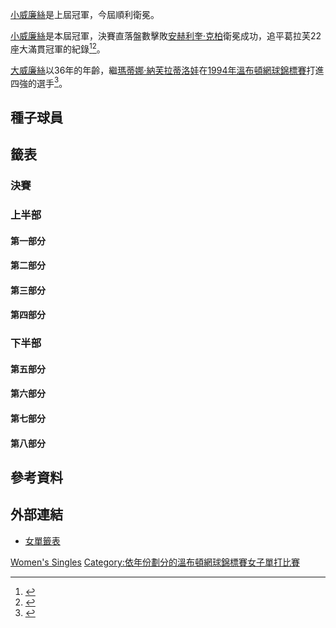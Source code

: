 {{Infobox Tennis Grand Slam events|2016|溫布頓網球錦標賽|
 |champ = {{flagicon|USA}} [[小威廉絲|小威廉絲]]
 |runner = {{flagicon|GER}} [[安赫利奎·克柏|安赫利奎·克柏]]
 |score = 7–5、6–3
|before_name = 溫布頓網球錦標賽女子單打比賽
|after_name = 溫布頓網球錦標賽女子單打比賽
}}

{{main article|2016年溫布頓網球錦標賽}}

[[小威廉絲|小威廉絲]]是上屆冠軍，今屆順利衛冕。

[[小威廉絲|小威廉絲]]是本屆冠軍，決賽直落盤數擊敗[[安赫利奎·克柏|安赫利奎·克柏]]衛冕成功，追平葛拉芙22座大滿貫冠軍的紀錄<ref>{{cite web|url=http://www.bbc.com/sport/tennis/36755299|title=Wimbledon 2016: Serena Williams beats Angelique Kerber to win 22nd Grand Slam|date=9 July 2016|work=BBC Sport|accessdate=11 July 2016|archive-date=2016-09-15|archive-url=https://web.archive.org/web/20160915033834/http://www.bbc.com/sport/tennis/36755299|dead-url=no}}</ref><ref>{{cite news|title=Wimbledon 2016: Serena Williams beats Kerber in final to equal Graf record|url=https://www.theguardian.com/sport/2016/jul/09/serena-williams-angelique-kerber-wimbledon-womens-final-report|date=9 July 2016|accessdate=9 July 2016|first=Simon|last=Cambers|work=[[The_Observer|The Observer]]|publisher=The Guardian|archive-date=2016-09-08|archive-url=https://web.archive.org/web/20160908134816/https://www.theguardian.com/sport/2016/jul/09/serena-williams-angelique-kerber-wimbledon-womens-final-report|dead-url=no}}</ref>。

[[大威廉絲|大威廉絲]]以36年的年齡，繼[[瑪蒂娜·納芙拉蒂洛娃|瑪蒂娜·納芙拉蒂洛娃]]在[[1994年溫布頓網球錦標賽女子單打比賽|1994年溫布頓網球錦標賽]]打進四強的選手<ref>{{cite news|title=Wimbledon 2016: Venus & Serena Williams through to semi-finals|url=http://www.bbc.co.uk/sport/tennis/36716595|date=5 July 2016|accessdate=5 July 2016|first=Piers|last=Newbery|work=BBC Sport|publisher=BBC|archive-date=2016-08-03|archive-url=https://web.archive.org/web/20160803113816/http://www.bbc.co.uk/sport/tennis/36716595|dead-url=no}}</ref>。

== 種子球員 == 
{{columns-list|2|
{{seeds|1|1}} {{flagicon|USA}} '''[[小威廉絲|小威廉絲]]（冠軍）'''
{{seeds|2|8}} {{flagicon|ESP}} [[加碧妮·穆古魯扎|加碧妮·穆古魯扎]]（第二輪）
{{seeds|3|3}} {{flagicon|POL}} [[阿格涅什卡·拉德萬斯卡|阿格涅什卡·拉德萬斯卡]]（第四輪）
{{seeds|4|6}} {{flagicon|GER}} [[安赫利奎·克柏|安赫利奎·克柏]]（亞軍）
{{seeds|5|5}} {{flagicon|ROU}} [[西莫娜·哈勒普|西莫娜·哈勒普]]（八強）
{{seeds|6|2}} {{flagicon|ITA}} [[羅貝塔·文西|羅貝塔·文西]]（第三輪）
{{seeds|7|4}} {{flagicon|SUI}} [[貝琳達·本西奇|貝琳達·本西奇]]（第二輪，腕傷退賽）
{{seeds|8|7}} {{flagicon|USA}} [[大威廉絲|大威廉絲]]（四強）
{{seeds|9|5}} {{flagicon|USA}} [[麥迪遜·基絲|麥迪遜·基絲]]（第四輪）
{{seeds|10|4}} {{flagicon|CZE}} [[佩特拉·克維托娃|佩特拉·克維托娃]]（第二輪）
{{seeds|11|2}} {{flagicon|SUI}} [[迪美雅·芭辛絲姬|迪美雅·芭辛絲姬]]（第三輪）
{{seeds|12|7}} {{flagicon|ESP}} [[卡拉·蘇亞雷斯·納瓦羅|卡拉·蘇亞雷斯·納瓦羅]]（第四輪）
{{seeds|13|1}} {{flagicon|RUS}} [[斯維特拉娜·庫茲涅佐娃|斯維特拉娜·庫茲涅佐娃]]（第四輪）
{{seeds|14|8}} {{flagicon|AUS}} [[薩曼莎·斯托瑟|薩曼莎·斯托瑟]]（第二輪）
{{seeds|15|6}} {{flagicon|CZE}} [[卡羅萊娜·普利斯科娃|卡羅萊娜·普利斯科娃]]（第二輪）
{{seeds|16|3}} {{flagicon|GBR}} [[約翰娜·康塔|約翰娜·康塔]]（第二輪）

{{seeds|17|8}} {{flagicon|UKR}} [[伊莉娜·斯維托莉娜|伊莉娜·斯維托莉娜]]（第二輪）
{{seeds|18|1}} {{flagicon|USA}} [[斯洛恩·史蒂芬斯|斯洛恩·史蒂芬斯]]（第三輪）
{{seeds|19|3}} {{flagicon|SVK}} [[多米尼卡·齊布爾科娃|多米尼卡·齊布爾科娃]]（八強）
{{seeds|20|5}} {{flagicon|ITA}} [[薩拉·埃拉尼|薩拉·埃拉尼]]（第二輪）
{{seeds|21|2}} {{flagicon|RUS}} [[安娜斯塔西亞·帕夫柳琴科娃|安娜斯塔西亞·帕夫柳琴科娃]]（八強）
{{seeds|22|7}} {{flagicon|SRB}} [[耶萊娜·揚科維奇|耶萊娜·揚科維奇]]（第二輪）
{{seeds|23|6}} {{flagicon|SRB}} [[安娜·伊萬諾維奇|安娜·伊萬諾維奇]]（第一輪）
{{seeds|24|4}} {{flagicon|CZE}} [[巴博拉·扎赫拉沃娃-斯特里科娃|巴博拉·斯特里科娃]]（第三輪）
{{seeds|25|6}} {{flagicon|ROU}} [[伊琳娜-卡梅利亞·貝古|伊琳娜-卡梅利亞·貝古]]（第一輪）
{{seeds|26|5}} {{flagicon|NED}} [[基基·貝爾騰斯|基基·貝爾騰斯]]（第三輪）
{{seeds|27|2}} {{flagicon|USA}} [[可可·范德維奇|可可·范德維奇]]（第四輪）
{{seeds|28|8}} {{flagicon|CZE}} [[露絲·莎法洛法|露絲·莎法洛法]]（第四輪）
{{seeds|29|7}} {{flagicon|RUS}} [[黛莉亞·卡薩特金娜|黛莉亞·卡薩特金娜]]（第三輪）
{{seeds|30|3}} {{flagicon|FRA}} [[卡羅琳·加西婭|卡羅琳·加西婭]]（第二輪）
{{seeds|31|1}} {{flagicon|FRA}} [[克里斯蒂娜·美拉德諾維奇|克里斯蒂娜·美拉德諾維奇]]（第一輪）
{{seeds|32|4}} {{flagicon|GER}} [[安德烈婭·佩特科維奇|安德烈婭·佩特科維奇]]（第二輪）
}}

{{種子說明}}

== 籤表 ==
{{Draw key}}

=== 決賽 ===
{{8TeamBracket-Tennis3-v2
|RD1=八強
|RD2=四強
|RD3=決賽

|team-width=175

|RD1-seed1=1
|RD1-team1={{flagicon|USA}} '''[[小威廉絲|小威廉絲]]'''
|RD1-score1-1='''6'''
|RD1-score1-2='''6'''
|RD1-score1-3=
|RD1-seed2=21
|RD1-team2={{nowrap|{{flagicon|RUS}} [[安娜斯塔西亞·帕夫柳琴科娃|安娜斯塔西亞·帕夫柳琴科娃]]}}
|RD1-score2-1=4
|RD1-score2-2=4
|RD1-score2-3=

|RD1-seed3=19
|RD1-team3={{flagicon|SVK}} [[多米尼卡·齊布爾科娃|多米尼卡·齊布爾科娃]]
|RD1-score3-1=2
|RD1-score3-2=2
|RD1-score3-3=
|RD1-seed4=
|RD1-team4={{flagicon|RUS}} '''[[艾蓮娜·費絲蓮娜|艾蓮娜·費絲蓮娜]]'''
|RD1-score4-1='''6'''
|RD1-score4-2='''6'''
|RD1-score4-3=

|RD1-seed5=5
|RD1-team5={{flagicon|ROU}} [[西莫娜·哈勒普|西莫娜·哈勒普]]
|RD1-score5-1=5
|RD1-score5-2=6<sup>2</sup>
|RD1-score5-3=
|RD1-seed6=4
|RD1-team6={{flagicon|GER}} '''[[安赫利奎·克柏|安赫利奎·克柏]]'''
|RD1-score6-1='''7'''
|RD1-score6-2='''7<sup>7</sup>'''
|RD1-score6-3=

|RD1-seed7=8
|RD1-team7={{flagicon|USA}} '''[[大威廉絲|大威廉絲]]'''
|RD1-score7-1='''7<sup>7</sup>'''
|RD1-score7-2='''6'''
|RD1-score7-3=
|RD1-seed8=
|RD1-team8={{flagicon|KAZ}} [[雅羅斯拉娃·施韋多娃|雅羅斯拉娃·施韋多娃]]
|RD1-score8-1=6<sup>5</sup>
|RD1-score8-2=2
|RD1-score8-3=

|RD2-seed1=1
|RD2-team1={{flagicon|USA}} '''[[小威廉絲|小威廉絲]]'''
|RD2-score1-1='''6'''
|RD2-score1-2='''6'''
|RD2-score1-3=
|RD2-seed2=
|RD2-team2={{flagicon|RUS}} [[艾蓮娜·費絲蓮娜|艾蓮娜·費絲蓮娜]]
|RD2-score2-1=2
|RD2-score2-2=0
|RD2-score2-3=

|RD2-seed3=4
|RD2-team3={{nowrap|{{flagicon|GER}} '''[[安赫利奎·克柏|安赫利奎·克柏]]'''}}
|RD2-score3-1='''6'''
|RD2-score3-2='''6'''
|RD2-score3-3=
|RD2-seed4=8
|RD2-team4={{flagicon|USA}} [[大威廉絲|大威廉絲]]
|RD2-score4-1=4
|RD2-score4-2=4
|RD2-score4-3=

|RD3-seed1=1
|RD3-team1={{nowrap|{{flagicon|USA}} '''[[小威廉絲|小威廉絲]]'''}}
|RD3-score1-1='''7'''
|RD3-score1-2='''6'''
|RD3-score1-3=
|RD3-seed2=4
|RD3-team2={{flagicon|GER}} [[安赫利奎·克柏|安赫利奎·克柏]]
|RD3-score2-1=5
|RD3-score2-2=3
|RD3-score2-3=
}}

===上半部===
====第一部分====
{{16TeamBracket-Compact-Tennis3
| RD1=第一輪
| RD2=第二輪
| RD3=第三輪
| RD4=第四輪

|RD1-seed01= 1
|RD1-team01={{flagicon|USA}} '''[[小威廉絲|S 威廉絲]]'''
|RD1-score01-1='''6'''
|RD1-score01-2='''6'''
|RD1-score01-3=
|RD1-seed02=Q
|RD1-team02={{flagicon|SUI}} [[阿姆拉·莎狄科維奇|莎狄科維奇]]
|RD1-score02-1=2
|RD1-score02-2=4
|RD1-score02-3=

|RD1-seed03=
|RD1-team03={{flagicon|USA}} '''[[克里斯提娜·麥海爾|麥海爾]]'''
|RD1-score03-1='''7'''
|RD1-score03-2='''6'''
|RD1-score03-3=
|RD1-seed04=WC
|RD1-team04={{flagicon|SVK}} [[達妮埃拉·漢圖楚娃|漢圖楚娃]]
|RD1-score04-1=5
|RD1-score04-2=2
|RD1-score04-3=

|RD1-seed05=
|RD1-team05={{flagicon|GBR}} [[希瑟·沃特森|沃特森]]
|RD1-score05-1='''6'''
|RD1-score05-2=0
|RD1-score05-3=10
|RD1-seed06=
|RD1-team06={{flagicon|GER}} '''[[安妮卡·貝克|貝克]]'''
|RD1-score06-1=3
|RD1-score06-2='''6'''
|RD1-score06-3='''12'''

|RD1-seed07=
|RD1-team07={{flagicon|BLR}} '''[[艾莉克珊德拉·薩諾維琪|薩諾維琪]]'''
|RD1-score07-1='''6'''
|RD1-score07-2='''6'''
|RD1-score07-3=
|RD1-seed08=31
|RD1-team08={{flagicon|FRA}} [[克里斯蒂娜·美拉德諾維奇|美拉德諾維奇]]
|RD1-score08-1=3
|RD1-score08-2=3
|RD1-score08-3=

|RD1-seed09=18
|RD1-team09={{flagicon|USA}} '''[[斯洛恩·史蒂芬斯|史蒂芬斯]]'''
|RD1-score09-1='''7<sup>7</sup>'''
|RD1-score09-2='''6'''
|RD1-score09-3=
|RD1-seed10=PR
|RD1-team10={{flagicon|CHN}} [[彭帅|彭]]
|RD1-score10-1=6<sup>5</sup>
|RD1-score10-2=2
|RD1-score10-3=

|RD1-seed11=Q
|RD1-team11={{flagicon|LUX}} '''[[曼迪·米內娜|米內娜]]'''
|RD1-score11-1='''7'''
|RD1-score11-2=3
|RD1-score11-3=
|RD1-seed12=
|RD1-team12={{flagicon|USA}} [[安娜·塔提什維利|塔提什維利]]
|RD1-score12-1=5
|RD1-score12-2=0<sup>r</sup>
|RD1-score12-3=

|RD1-seed13=WC
|RD1-team13={{flagicon|GBR}} '''[[塔拉·摩爾|摩爾]]'''
|RD1-score13-1='''6'''
|RD1-score13-2='''6'''
|RD1-score13-3=
|RD1-seed14=
|RD1-team14={{nowrap|{{flagicon|BEL}} [[艾莉森·范·愛特凡珂|愛特凡珂]]}}
|RD1-score14-1=3
|RD1-score14-2=2
|RD1-score14-3=

|RD1-seed15=
|RD1-team15={{flagicon|DEN}} [[卡露蓮·禾絲妮雅琪|禾絲妮雅琪]]
|RD1-score15-1=5
|RD1-score15-2=4
|RD1-score15-3=
|RD1-seed16=13
|RD1-team16={{flagicon|RUS}} '''[[斯維特拉娜·庫茲涅佐娃|庫茲涅佐娃]]'''
|RD1-score16-1='''7'''
|RD1-score16-2='''6'''
|RD1-score16-3=

|RD2-seed01=1
|RD2-team01={{flagicon|USA}} '''[[小威廉絲|S 威廉絲]]'''
|RD2-score01-1=6<sup>7</sup>
|RD2-score01-2='''6'''
|RD2-score01-3='''6'''
|RD2-seed02=
|RD2-team02={{flagicon|USA}} [[克里斯提娜·麥海爾|麥海爾]]
|RD2-score02-1='''7<sup>9</sup>'''
|RD2-score02-2=2
|RD2-score02-3=4

|RD2-seed03=
|RD2-team03={{flagicon|GER}} '''[[安妮卡·貝克|貝克]]'''
|RD2-score03-1='''6'''
|RD2-score03-2='''6'''
|RD2-score03-3=
|RD2-seed04=
|RD2-team04={{flagicon|BLR}} [[艾莉克珊德拉·薩諾維琪|薩諾維琪]]
|RD2-score04-1=2
|RD2-score04-2=1
|RD2-score04-3=

|RD2-seed05=18
|RD2-team05={{flagicon|USA}} '''[[斯洛恩·史蒂芬斯|史蒂芬斯]]'''
|RD2-score05-1=3
|RD2-score05-2='''7<sup>8</sup>'''
|RD2-score05-3='''8'''
|RD2-seed06=Q
|RD2-team06={{flagicon|LUX}} [[曼迪·米內娜|米內娜]]
|RD2-score06-1='''6'''
|RD2-score06-2=6<sup>6</sup>
|RD2-score06-3=6

|RD2-seed07=WC
|RD2-team07={{flagicon|GBR}} [[塔拉·摩爾|摩爾]]
|RD2-score07-1=1
|RD2-score07-2='''6'''
|RD2-score07-3=3
|RD2-seed08=13
|RD2-team08={{nowrap|{{flagicon|RUS}} '''[[斯維特拉娜·庫茲涅佐娃|庫茲涅佐娃]]'''}}
|RD2-score08-1='''6'''
|RD2-score08-2=2
|RD2-score08-3='''6'''

|RD3-seed01=1
|RD3-team01={{flagicon|USA}} '''[[小威廉絲|S 威廉絲]]'''
|RD3-score01-1='''6'''
|RD3-score01-2='''6'''
|RD3-score01-3=
|RD3-seed02=
|RD3-team02={{flagicon|GER}} [[安妮卡·貝克|貝克]]
|RD3-score02-1=3
|RD3-score02-2=0
|RD3-score02-3=

|RD3-seed03=18
|RD3-team03={{flagicon|USA}} [[斯洛恩·史蒂芬斯|史蒂芬斯]]
|RD3-score03-1='''7<sup>7</sup>'''
|RD3-score03-2=2
|RD3-score03-3=6
|RD3-seed04=13
|RD3-team04={{nowrap|{{flagicon|RUS}} '''[[斯維特拉娜·庫茲涅佐娃|庫茲涅佐娃]]'''}}
|RD3-score04-1=6<sup>1</sup>
|RD3-score04-2='''6'''
|RD3-score04-3='''8'''

|RD4-seed01=1
|RD4-team01={{flagicon|USA}} '''[[小威廉絲|S 威廉絲]]'''
|RD4-score01-1='''7'''
|RD4-score01-2='''6'''
|RD4-score01-3=
|RD4-seed02=13
|RD4-team02={{nowrap|{{flagicon|RUS}} [[斯維特拉娜·庫茲涅佐娃|庫茲涅佐娃]]}}
|RD4-score02-1=5
|RD4-score02-2=0
|RD4-score02-3=
}}

====第二部分====
{{16TeamBracket-Compact-Tennis3
| RD1=第一輪
| RD2=第二輪
| RD3=第三輪
| RD4=第四輪

|RD1-seed01=11
|RD1-team01={{flagicon|SUI}} '''[[迪美雅·芭辛絲姬|芭辛絲姬]]'''
|RD1-score01-1='''6'''
|RD1-score01-2='''6'''
|RD1-score01-3=
|RD1-seed02=Q
|RD1-team02={{flagicon|THA}} [[盧克西卡·康坎|康坎]]
|RD1-score02-1=4
|RD1-score02-2=2
|RD1-score02-3=

|RD1-seed03=
|RD1-team03={{flagicon|ROU}} '''[[莫妮卡·尼古列斯庫|尼古列斯庫]]'''
|RD1-score03-1='''6'''
|RD1-score03-2='''6'''
|RD1-score03-3=
|RD1-seed04=Q
|RD1-team04={{flagicon|SRB}} [[亞歷山德拉·克魯尼奇|克魯尼奇]]
|RD1-score04-1=1
|RD1-score04-2=4
|RD1-score04-3=

|RD1-seed05=
|RD1-team05={{flagicon|KAZ}} '''[[尤利婭·普丁塞瓦|普丁塞瓦]]'''
|RD1-score05-1='''7'''
|RD1-score05-2='''6'''
|RD1-score05-3=
|RD1-seed06=WC
|RD1-team06={{flagicon|RUS}} [[瑪琳娜·梅利妮科娃|梅利妮科娃]]
|RD1-score06-1=5
|RD1-score06-2=2
|RD1-score06-3=

|RD1-seed07=
|RD1-team07={{flagicon|TPE}} [[謝淑薇|謝]]
|RD1-score07-1=5
|RD1-score07-2='''6'''
|RD1-score07-3=1
|RD1-seed08=21
|RD1-team08={{nowrap|{{flagicon|RUS}} '''[[安娜斯塔西亞·帕夫柳琴科娃|帕夫柳琴科娃]]'''}}
|RD1-score08-1='''7'''
|RD1-score08-2=1
|RD1-score08-3='''6'''

|RD1-seed09=27
|RD1-team09={{flagicon|USA}} '''[[可可·范德維奇|范德維奇]]'''
|RD1-score09-1='''6'''
|RD1-score09-2='''7<sup>7</sup>'''
|RD1-score09-3=
|RD1-seed10
|RD1-team10={{flagicon|UKR}} [[卡捷琳娜·邦達連科|邦達連科]]
|RD1-score10-1=2
|RD1-score10-2=6<sup>3</sup>
|RD1-score10-3=

|RD1-seed11=WC
|RD1-team11={{flagicon|GBR}} [[凱蒂·斯萬|斯萬]]
|RD1-score11-1=2
|RD1-score11-2=3
|RD1-score11-3=
|RD1-seed12=
|RD1-team12={{flagicon|HUN}} '''[[蒂美阿·巴包斯|巴包斯]]'''
|RD1-score12-1='''6'''
|RD1-score12-2='''6'''
|RD1-score12-3=

|RD1-seed13=
|RD1-team13={{flagicon|CZE}} [[卡羅萊娜·普利斯科娃|普利斯科娃]]
|RD1-score13-1=3
|RD1-score13-2='''6'''
|RD1-score13-3=5
|RD1-seed14=LL
|RD1-team14={{flagicon|CHN}} '''[[段瑩瑩|段]]'''
|RD1-score14-1='''6'''
|RD1-score14-2=3
|RD1-score14-3='''7'''

|RD1-seed15=
|RD1-team15={{flagicon|USA}} [[艾莉森·芮絲克|芮絲克]]
|RD1-score15-1=2
|RD1-score15-2='''7'''
|RD1-score15-3=3
|RD1-seed16=6
|RD1-team16={{flagicon|ITA}} '''[[羅貝塔·文西|文西]]'''
|RD1-score16-1='''6'''
|RD1-score16-2=5
|RD1-score16-3='''6'''

|RD2-seed01=11
|RD2-team01={{flagicon|SUI}} '''[[迪美雅·芭辛絲姬|芭辛絲姬]]'''
|RD2-score01-1=4
|RD2-score01-2='''6'''
|RD2-score01-3='''6'''
|RD2-seed02=
|RD2-team02={{flagicon|ROU}} [[莫妮卡·尼古列斯庫|尼古列斯庫]]
|RD2-score02-1='''6'''
|RD2-score02-2=2
|RD2-score02-3=1

|RD2-seed03=
|RD2-team03={{flagicon|KAZ}} [[尤利婭·普丁塞瓦|普丁塞瓦]]
|RD2-score03-1=5
|RD2-score03-2=1
|RD2-score03-3=
|RD2-seed04=21
|RD2-team04={{nowrap|{{flagicon|RUS}} '''[[安娜斯塔西亞·帕夫柳琴科娃|帕夫柳琴科娃]]'''}}
|RD2-score04-1='''7'''
|RD2-score04-2='''6'''
|RD2-score04-3=

|RD2-seed05=27
|RD2-team05={{flagicon|USA}} '''[[可可·范德維奇|范德維奇]]'''
|RD2-score05-1='''6'''
|RD2-score05-2='''6'''
|RD2-score05-3=
|RD2-seed06=
|RD2-team06={{flagicon|HUN}} [[蒂美阿·巴包斯|巴包斯]]
|RD2-score06-1=2
|RD2-score06-2=3
|RD2-score06-3=

|RD2-seed07=LL
|RD2-team07={{flagicon|CHN}} [[段瑩瑩|段]]
|RD2-score07-1=3
|RD2-score07-2=5
|RD2-score07-3=
|RD2-seed08=6
|RD2-team08={{flagicon|ITA}} '''[[羅貝塔·文西|文西]]'''
|RD2-score08-1='''6'''
|RD2-score08-2='''7'''
|RD2-score08-3=

|RD3-seed01=11
|RD3-team01={{flagicon|SUI}} [[迪美雅·芭辛絲姬|芭辛絲姬]]
|RD3-score01-1=3
|RD3-score01-2=2
|RD3-score01-3=
|RD3-seed02=21
|RD3-team02={{nowrap|{{flagicon|RUS}} '''[[安娜斯塔西亞·帕夫柳琴科娃|帕夫柳琴科娃]]'''}}
|RD3-score02-1='''6'''
|RD3-score02-2='''6'''
|RD3-score02-3=

|RD3-seed03=27
|RD3-team03={{flagicon|USA}} '''[[可可·范德維奇|范德維奇]]'''
|RD3-score03-1='''6'''
|RD3-score03-2='''6'''
|RD3-score03-3=
|RD3-seed04=6
|RD3-team04={{flagicon|ITA}} [[羅貝塔·文西|文西]]
|RD3-score04-1=3
|RD3-score04-2=4
|RD3-score04-3=

|RD4-seed01=21
|RD4-team01={{nowrap|{{flagicon|RUS}} '''[[安娜斯塔西亞·帕夫柳琴科娃|帕夫柳琴科娃]]'''}}
|RD4-score01-1='''6'''
|RD4-score01-2='''6'''
|RD4-score01-3=
|RD4-seed02=27
|RD4-team02={{flagicon|USA}} [[可可·范德維奇|范德維奇]]
|RD4-score02-1=3
|RD4-score02-2=3
|RD4-score02-3=
}}

====第三部分====
{{16TeamBracket-Compact-Tennis3
| RD1=第一輪
| RD2=第二輪
| RD3=第三輪
| RD4=第四輪

|RD1-seed01=3
|RD1-team01={{flagicon|POL}} '''[[阿格涅什卡·拉德萬斯卡|拉德萬斯卡]]'''
|RD1-score01-1='''6'''
|RD1-score01-2='''6'''
|RD1-score01-3=
|RD1-seed02=
|RD1-team02={{flagicon|UKR}} [[卡捷琳娜·科斯洛娃|科斯洛娃]]
|RD1-score02-1=2
|RD1-score02-2=1
|RD1-score02-3=

|RD1-seed03=
|RD1-team03={{flagicon|ITA}} [[卡琳·克納普|克納普]]
|RD1-score03-1=3
|RD1-score03-2=3
|RD1-score03-3=
|RD1-seed04=
|RD1-team04={{flagicon|CRO}} '''[[安娜·科紐赫|科紐赫]]'''
|RD1-score04-1='''6'''
|RD1-score04-2='''6'''
|RD1-score04-3=

|RD1-seed05=
|RD1-team05={{flagicon|FRA}} [[保琳·巴曼迪耶|巴曼迪耶]]
|RD1-score05-1=3
|RD1-score05-2=5
|RD1-score05-3=
|RD1-seed06=
|RD1-team06={{flagicon|CZE}} '''[[凱特琳娜·絲妮柯娃|絲妮柯娃]]'''
|RD1-score06-1='''6'''
|RD1-score06-2='''7'''
|RD1-score06-3=

|RD1-seed07=
|RD1-team07={{flagicon|TUR}} [[帢拉·布尤卡柴|布尤卡柴]]
|RD1-score07-1=2
|RD1-score07-2=3
|RD1-score07-3=
|RD1-seed08=30
|RD1-team08={{flagicon|FRA}} '''[[卡羅琳·加西婭|加西婭]]'''
|RD1-score08-1='''6'''
|RD1-score08-2='''6'''
|RD1-score08-3=

|RD1-seed09=19
|RD1-team09={{flagicon|SVK}} '''[[多米尼卡·齊布爾科娃|齊布爾科娃]]'''
|RD1-score09-1='''7'''
|RD1-score09-2='''6'''
|RD1-score09-3=
|RD1-seed10
|RD1-team10={{nowrap|{{flagicon|CRO}} [[米里亞娜·魯西琪-巴羅尼|魯西琪-巴羅尼]]}}
|RD1-score10-1=5
|RD1-score10-2=3
|RD1-score10-3=

|RD1-seed11=
|RD1-team11={{flagicon|AUS}} '''[[達里婭·加夫里洛娃|加夫里洛娃]]'''
|RD1-score11-1=2
|RD1-score11-2='''6'''
|RD1-score11-3='''6'''
|RD1-seed12=
|RD1-team12={{flagicon|CHN}} [[王薔|王]]
|RD1-score12-1='''6'''
|RD1-score12-2=3
|RD1-score12-3=4

|RD1-seed13=
|RD1-team13={{flagicon|CAN}} '''[[尤金妮·布沙爾|布沙爾]]'''
|RD1-score13-1='''6'''
|RD1-score13-2='''6'''
|RD1-score13-3=
|RD1-seed14=
|RD1-team14={{flagicon|SVK}} [[瑪格達蓮娜·里巴里科娃|里巴里科娃]]
|RD1-score14-1=3
|RD1-score14-2=4
|RD1-score14-3=

|RD1-seed15=
|RD1-team15={{flagicon|PUR}} [[莫妮卡·普格|普格]]
|RD1-score15-1=1
|RD1-score15-2=5
|RD1-score15-3=
|RD1-seed16=16
|RD1-team16={{flagicon|GBR}} '''[[約翰娜·康塔|康塔]]'''
|RD1-score16-1='''6'''
|RD1-score16-2='''7'''
|RD1-score16-3=

|RD2-seed01=3
|RD2-team01={{nowrap|{{flagicon|POL}} '''[[阿格涅什卡·拉德萬斯卡|拉德萬斯卡]]'''}}
|RD2-score01-1='''6'''
|RD2-score01-2=4
|RD2-score01-3='''9'''
|RD2-seed02=
|RD2-team02={{flagicon|CRO}} [[安娜·科紐赫|科紐赫]]
|RD2-score02-1=2
|RD2-score02-2='''6'''
|RD2-score02-3=7

|RD2-seed03=
|RD2-team03={{flagicon|CZE}} '''[[凱特琳娜·絲妮柯娃|絲妮柯娃]]'''
|RD2-score03-1=4
|RD2-score03-2='''6'''
|RD2-score03-3='''6'''
|RD2-seed04=30
|RD2-team04={{flagicon|FRA}} [[卡羅琳·加西婭|加西婭]]
|RD2-score04-1='''6'''
|RD2-score04-2=4
|RD2-score04-3=1

|RD2-seed05=19
|RD2-team05={{flagicon|SVK}} '''[[多米尼卡·齊布爾科娃|齊布爾科娃]]'''
|RD2-score05-1='''6'''
|RD2-score05-2='''6'''
|RD2-score05-3=
|RD2-seed06=
|RD2-team06={{flagicon|AUS}} [[達里婭·加夫里洛娃|加夫里洛娃]]
|RD2-score06-1=3
|RD2-score06-2=2
|RD2-score06-3=

|RD2-seed07=
|RD2-team07={{flagicon|CAN}} '''[[尤金妮·布沙爾|布沙爾]]'''
|RD2-score07-1='''6'''
|RD2-score07-2=1
|RD2-score07-3='''6'''
|RD2-seed08=16
|RD2-team08={{flagicon|GBR}} [[約翰娜·康塔|康塔]]
|RD2-score08-1=3
|RD2-score08-2='''6'''
|RD2-score08-3=1

|RD3-seed01=3
|RD3-team01={{nowrap|{{flagicon|POL}} '''[[阿格涅什卡·拉德萬斯卡|拉德萬斯卡]]'''}}
|RD3-score01-1='''6'''
|RD3-score01-2='''6'''
|RD3-score01-3=
|RD3-seed02=
|RD3-team02={{flagicon|CZE}} [[凱特琳娜·絲妮柯娃|絲妮柯娃]]
|RD3-score02-1=3
|RD3-score02-2=1
|RD3-score02-3=

|RD3-seed03=19
|RD3-team03={{flagicon|SVK}} '''[[多米尼卡·齊布爾科娃|齊布爾科娃]]'''
|RD3-score03-1='''6'''
|RD3-score03-2='''6'''
|RD3-score03-3=
|RD3-seed04=
|RD3-team04={{flagicon|CAN}} [[尤金妮·布沙爾|布沙爾]]
|RD3-score04-1=4
|RD3-score04-2=3
|RD3-score04-3=

|RD4-seed01=3
|RD4-team01={{nowrap|{{flagicon|POL}} [[阿格涅什卡·拉德萬斯卡|拉德萬斯卡]]}}
|RD4-score01-1=3
|RD4-score01-2='''7'''
|RD4-score01-3=7
|RD4-seed02=19
|RD4-team02={{flagicon|SVK}} '''[[多米尼卡·齊布爾科娃|齊布爾科娃]]'''
|RD4-score02-1='''6'''
|RD4-score02-2=5
|RD4-score02-3='''9'''
}}

====第四部分====
{{16TeamBracket-Compact-Tennis3
| RD1=第一輪
| RD2=第二輪
| RD3=第三輪
| RD4=第四輪

|RD1-seed01=10
|RD1-team01={{flagicon|CZE}} '''[[佩特拉·克維托娃|克維托娃]]'''
|RD1-score01-1='''6'''
|RD1-score01-2='''6'''
|RD1-score01-3=
|RD1-seed02=
|RD1-team02={{flagicon|ROU}} [[索拉納·克斯蒂|克斯蒂]]
|RD1-score02-1=0
|RD1-score02-2=4
|RD1-score02-3=

|RD1-seed03=
|RD1-team03={{flagicon|RUS}} '''[[葉卡捷琳娜·馬卡洛娃|馬卡洛娃]]'''
|RD1-score03-1='''6'''
|RD1-score03-2=4
|RD1-score03-3='''6'''
|RD1-seed04=
|RD1-team04={{flagicon|SWE}} [[喬安娜·拉爾森|拉爾森]]
|RD1-score04-1=1
|RD1-score04-2='''6'''
|RD1-score04-3=1

|RD1-seed05=WC
|RD1-team05={{flagicon|RUS}} '''[[葉芙戈尼亞·羅迪娜|羅迪娜]]'''
|RD1-score05-1='''6'''
|RD1-score05-2='''7'''
|RD1-score05-3=
|RD1-seed06=
|RD1-team06={{flagicon|UKR}} [[莉希亞·朱蓮科|朱蓮科]]
|RD1-score06-1=3
|RD1-score06-2=5
|RD1-score06-3=

|RD1-seed07=
|RD1-team07={{flagicon|EST}} [[阿內特·康塔薇特|康塔薇特]]
|RD1-score07-1='''6'''
|RD1-score07-2=4
|RD1-score07-3=4
|RD1-seed08=24
|RD1-team08={{flagicon|CZE}} '''[[巴博拉·扎赫拉沃娃-斯特里科娃|斯特里科娃]]'''
|RD1-score08-1=4
|RD1-score08-2='''6'''
|RD1-score08-3='''6'''

|RD1-seed09=32
|RD1-team09={{flagicon|GER}} '''[[安德烈婭·佩特科維奇|佩特科維奇]]'''
|RD1-score09-1=3
|RD1-score09-2='''7'''
|RD1-score09-3='''6'''
|RD1-seed10=
|RD1-team10={{flagicon|JPN}} [[日比野菜緒|日比]]
|RD1-score10-1='''6'''
|RD1-score10-2=5
|RD1-score10-3=2

|RD1-seed11=
|RD1-team11={{flagicon|RUS}} '''[[艾蓮娜·費絲蓮娜|費絲蓮娜]]'''
|RD1-score11-1='''7'''
|RD1-score11-2='''6'''
|RD1-score11-3=
|RD1-seed12=Q
|RD1-team12={{flagicon|AUT}} [[達美拉·柏絲克|柏絲克]]
|RD1-score12-1=5
|RD1-score12-2=2
|RD1-score12-3=

|RD1-seed13=Q
|RD1-team13={{flagicon|USA}} '''[[茱莉亞·保莎娜|保莎娜]]'''
|RD1-score13-1='''6'''
|RD1-score13-2=0
|RD1-score13-3='''6'''
|RD1-seed14=Q
|RD1-team14={{flagicon|GER}} [[塔季揚娜·瑪麗亞|瑪麗亞]]
|RD1-score14-1=4
|RD1-score14-2='''6'''
|RD1-score14-3=2

|RD1-seed15=
|RD1-team15={{flagicon|BUL}} [[茨薇塔娜·皮隆科娃|皮隆科娃]]
|RD1-score15-1=2
|RD1-score15-2=3
|RD1-score15-3=
|RD1-seed16=7
|RD1-team16={{flagicon|SUI}} '''[[貝琳達·本西奇|本西奇]]'''
|RD1-score16-1='''6'''
|RD1-score16-2='''6'''
|RD1-score16-3=

|RD2-seed01=10
|RD2-team01={{flagicon|CZE}} [[佩特拉·克維托娃|克維托娃]]
|RD2-score01-1=5
|RD2-score01-2=6<sup>5</sup>
|RD2-score01-3=
|RD2-seed02=
|RD2-team02={{flagicon|RUS}} '''[[葉卡捷琳娜·馬卡洛娃|馬卡洛娃]]'''
|RD2-score02-1='''7'''
|RD2-score02-2='''7<sup>7</sup>'''
|RD2-score02-3=

|RD2-seed03=WC
|RD2-team03={{flagicon|RUS}} [[葉芙戈尼亞·羅迪娜|羅迪娜]]
|RD2-score03-1=4
|RD2-score03-2=0
|RD2-score03-3=
|RD2-seed04=24
|RD2-team04={{flagicon|CZE}} '''[[巴博拉·扎赫拉沃娃-斯特里科娃|斯特里科娃]]'''
|RD2-score04-1='''6'''
|RD2-score04-2='''6'''
|RD2-score04-3=

|RD2-seed05=32
|RD2-team05={{flagicon|GER}} [[安德烈婭·佩特科維奇|佩特科維奇]]
|RD2-score05-1=5
|RD2-score05-2=3
|RD2-score05-3=
|RD2-seed06=
|RD2-team06={{flagicon|RUS}} '''[[艾蓮娜·費絲蓮娜|費絲蓮娜]]'''
|RD2-score06-1='''7'''
|RD2-score06-2='''6'''
|RD2-score06-3=

|RD2-seed07=Q
|RD2-team07={{flagicon|USA}} '''[[茱莉亞·保莎娜|保莎娜]]'''
|RD2-score07-1='''6'''
|RD2-score07-2=1
|RD2-score07-3=
|RD2-seed08=7
|RD2-team08={{flagicon|SUI}} [[貝琳達·本西奇|本西奇]]
|RD2-score08-1=4
|RD2-score08-2=0<sup>r</sup>
|RD2-score08-3=

|RD3-seed01=
|RD3-team01={{flagicon|RUS}} '''[[葉卡捷琳娜·馬卡洛娃|馬卡洛娃]]'''
|RD3-score01-1='''6'''
|RD3-score01-2='''6'''
|RD3-score01-3=
|RD3-seed02=24
|RD3-team02={{flagicon|CZE}} [[巴博拉·扎赫拉沃娃-斯特里科娃|斯特里科娃]]
|RD3-score02-1=4
|RD3-score02-2=2
|RD3-score02-3=

|RD3-seed03=
|RD3-team03={{flagicon|RUS}} '''[[艾蓮娜·費絲蓮娜|費絲蓮娜]]'''
|RD3-score03-1='''7'''
|RD3-score03-2='''7'''
|RD3-score03-3=
|RD3-seed04=Q
|RD3-team04={{flagicon|USA}} [[茱莉亞·保莎娜|保莎娜]]
|RD3-score04-1=5
|RD3-score04-2=5
|RD3-score04-3=

|RD4-seed01=
|RD4-team01={{flagicon|RUS}} [[葉卡捷琳娜·馬卡洛娃|馬卡洛娃]]
|RD4-score01-1='''7'''
|RD4-score01-2=1
|RD4-score01-3=7
|RD4-seed02=
|RD4-team02={{flagicon|RUS}} '''[[艾蓮娜·費絲蓮娜|費絲蓮娜]]'''
|RD4-score02-1=5
|RD4-score02-2='''6'''
|RD4-score02-3='''9'''
}}

===下半部===
====第五部分====
{{16TeamBracket-Compact-Tennis3
| RD1=第一輪
| RD2=第二輪
| RD3=第三輪
| RD4=第四輪

|RD1-seed01=5
|RD1-team01={{flagicon|ROU}} '''[[西莫娜·哈勒普|哈勒普]]'''
|RD1-score01-1='''6'''
|RD1-score01-2='''6'''
|RD1-score01-3=
|RD1-seed02=
|RD1-team02={{nowrap|{{flagicon|SVK}} [[安娜·卡洛琳娜·史科米多娃|史科米多娃]]}}
|RD1-score02-1=4
|RD1-score02-2=1
|RD1-score02-3=

|RD1-seed03=
|RD1-team03={{flagicon|LAT}} [[安娜絲塔西卓·希瓦妥娃|希瓦妥娃]]
|RD1-score03-1=6<sup>7</sup>
|RD1-score03-2=4
|RD1-score03-3=
|RD1-seed04=
|RD1-team04={{flagicon|ITA}} '''[[弗蘭切斯卡·斯基亞沃內|斯基亞沃內]]'''
|RD1-score04-1='''7<sup>9</sup>'''
|RD1-score04-2='''6'''
|RD1-score04-3=

|RD1-seed05=
|RD1-team05={{flagicon|MNE}} [[丹卡·科維妮奇|科維妮奇]]
|RD1-score05-1=2
|RD1-score05-2=6<sup>3</sup>
|RD1-score05-3=
|RD1-seed06=
|RD1-team06={{flagicon|GER}} '''[[莫娜·巴特爾|巴特爾]]'''
|RD1-score06-1='''6'''
|RD1-score06-2='''7<sup>7</sup>'''
|RD1-score06-3=

|RD1-seed07=
|RD1-team07={{flagicon|LAT}} [[耶蓮娜·奧斯塔佩柯|奧斯塔佩柯]]
|RD1-score07-1=3
|RD1-score07-2=2
|RD1-score07-3=
|RD1-seed08=26
|RD1-team08={{flagicon|NED}} '''[[基基·貝爾騰斯|貝爾騰斯]]'''
|RD1-score08-1='''6'''
|RD1-score08-2='''6'''
|RD1-score08-3=

|RD1-seed09=20
|RD1-team09={{flagicon|ITA}} '''[[薩拉·埃拉尼|埃拉尼]]'''
|RD1-score09-1='''6'''
|RD1-score09-2='''6'''
|RD1-score09-3=
|RD1-seed10
|RD1-team10={{flagicon|ROU}} [[帕翠夏·瑪麗亞·蒂吉|蒂吉]]
|RD1-score10-1=4
|RD1-score10-2=4
|RD1-score10-3=

|RD1-seed11=
|RD1-team11={{flagicon|FRA}} '''[[阿麗澤·科奈|科奈]]'''
|RD1-score11-1='''6'''
|RD1-score11-2='''6'''
|RD1-score11-3=
|RD1-seed12=
|RD1-team12={{flagicon|SLO}} [[波洛娜·赫爾科格|赫爾科格]]
|RD1-score12-1=3
|RD1-score12-2=0
|RD1-score12-3=

|RD1-seed13=
|RD1-team13={{flagicon|USA}} [[妮可·吉貝絲|吉貝絲]]
|RD1-score13-1=3
|RD1-score13-2=1
|RD1-score13-3=
|RD1-seed14=
|RD1-team14={{flagicon|BEL}} '''[[克斯汀·弗利普肯斯|弗利普肯斯]]'''
|RD1-score14-1='''6'''
|RD1-score14-2='''6'''
|RD1-score14-3=

|RD1-seed15=
|RD1-team15={{flagicon|GER}} [[蘿拉·西格蒙德|西格蒙德]]
|RD1-score15-1=3
|RD1-score15-2=1
|RD1-score15-3=
|RD1-seed16=9
|RD1-team16={{flagicon|USA}} '''[[麥迪遜·基絲|基絲]]'''
|RD1-score16-1='''6'''
|RD1-score16-2='''6'''
|RD1-score16-3=

|RD2-seed01=5
|RD2-team01={{flagicon|ROU}} '''[[西莫娜·哈勒普|哈勒普]]'''
|RD2-score01-1='''6'''
|RD2-score01-2='''6'''
|RD2-score01-3=
|RD2-seed02=
|RD2-team02={{flagicon|ITA}} [[弗蘭切斯卡·斯基亞沃內|斯基亞沃內]]
|RD2-score02-1=1
|RD2-score02-2=1
|RD2-score02-3=

|RD2-seed03=
|RD2-team03={{flagicon|GER}} [[莫娜·巴特爾|巴特爾]]
|RD2-score03-1=4
|RD2-score03-2=4
|RD2-score03-3=
|RD2-seed04=26
|RD2-team04={{flagicon|NED}} '''[[基基·貝爾騰斯|貝爾騰斯]]'''
|RD2-score04-1='''6'''
|RD2-score04-2='''6'''
|RD2-score04-3=

|RD2-seed05=20
|RD2-team05={{flagicon|ITA}} [[薩拉·埃拉尼|埃拉尼]]
|RD2-score05-1=6<sup>4</sup>
|RD2-score05-2=5
|RD2-score05-3=
|RD2-seed06=
|RD2-team06={{flagicon|FRA}} '''[[阿麗澤·科奈|科奈]]'''
|RD2-score06-1='''7<sup>7</sup>'''
|RD2-score06-2='''7'''
|RD2-score06-3=

|RD2-seed07=
|RD2-team07={{flagicon|BEL}} [[克斯汀·弗利普肯斯|弗利普肯斯]]
|RD2-score07-1=4
|RD2-score07-2='''6'''
|RD2-score07-3=3
|RD2-seed08=9
|RD2-team08={{flagicon|USA}} '''[[麥迪遜·基絲|基絲]]'''
|RD2-score08-1='''6'''
|RD2-score08-2=4
|RD2-score08-3='''6'''

|RD3-seed01=5
|RD3-team01={{flagicon|ROU}} '''[[西莫娜·哈勒普|哈勒普]]'''
|RD3-score01-1='''6'''
|RD3-score01-2='''6'''
|RD3-score01-3=
|RD3-seed02=26
|RD3-team02={{flagicon|NED}} [[基基·貝爾騰斯|貝爾騰斯]]
|RD3-score02-1=4
|RD3-score02-2=3
|RD3-score02-3=

|RD3-seed03=
|RD3-team03={{flagicon|FRA}} [[阿麗澤·科奈|科奈]]
|RD3-score03-1=4
|RD3-score03-2='''7'''
|RD3-score03-3=2
|RD3-seed04=9
|RD3-team04={{flagicon|USA}} '''[[麥迪遜·基絲|基絲]]'''
|RD3-score04-1='''6'''
|RD3-score04-2=5
|RD3-score04-3='''6'''

|RD4-seed01=5
|RD4-team01={{flagicon|ROU}} '''[[西莫娜·哈勒普|哈勒普]]'''
|RD4-score01-1=6<sup>5</sup>
|RD4-score01-2='''6'''
|RD4-score01-3='''6'''
|RD4-seed02=9
|RD4-team02={{flagicon|USA}} [[麥迪遜·基絲|基絲]]
|RD4-score02-1='''7<sup>7</sup>'''
|RD4-score02-2=4
|RD4-score02-3=3
}}

====第六部分====
{{16TeamBracket-Compact-Tennis3
| RD1=第一輪
| RD2=第二輪
| RD3=第三輪
| RD4=第四輪

|RD1-seed01=15
|RD1-team01={{flagicon|CZE}} '''[[卡羅萊娜·普利斯科娃|普利斯科娃]]'''
|RD1-score01-1='''6'''
|RD1-score01-2=0
|RD1-score01-3='''8'''
|RD1-seed02=
|RD1-team02={{flagicon|BEL}} [[雅尼婭·維克梅耶爾|維克梅耶爾]]
|RD1-score02-1=2
|RD1-score02-2='''6'''
|RD1-score02-3=6

|RD1-seed03=
|RD1-team03={{flagicon|JPN}} '''[[土居美咲|土居]]'''
|RD1-score03-1='''6'''
|RD1-score03-2='''6'''
|RD1-score03-3=
|RD1-seed04=
|RD1-team04={{flagicon|USA}} [[露意莎·基里科|基里科]]
|RD1-score04-1=1
|RD1-score04-2=2
|RD1-score04-3=

|RD1-seed05=
|RD1-team05={{flagicon|KAZ}} [[扎里娜·迪雅絲|迪雅絲]]
|RD1-score05-1=4
|RD1-score05-2=0
|RD1-score05-3=
|RD1-seed06=
|RD1-team06={{flagicon|GER}} '''[[安娜-萊娜·弗里達薩姆|弗里達薩姆]]'''
|RD1-score06-1='''6'''
|RD1-score06-2='''6'''
|RD1-score06-3=

|RD1-seed07=Q
|RD1-team07={{nowrap|{{flagicon|RUS}} '''[[葉卡捷琳娜·亞歷山德拉|亞歷山德拉]]'''}}
|RD1-score07-1='''6'''
|RD1-score07-2='''7'''
|RD1-score07-3=
|RD1-seed08=23
|RD1-team08={{flagicon|SRB}} [[安娜·伊萬諾維奇|伊萬諾維奇]]
|RD1-score08-1=2
|RD1-score08-2=5
|RD1-score08-3=

|RD1-seed09=25
|RD1-team09={{flagicon|ROU}} [[伊琳娜-卡梅利亞·貝古|貝古]]
|RD1-score09-1=1
|RD1-score09-2=4
|RD1-score09-3=
|RD1-seed10=
|RD1-team10={{flagicon|GER}} '''[[卡琳娜·維特霍夫特|維特霍夫特]]'''
|RD1-score10-1='''6'''
|RD1-score10-2='''6'''
|RD1-score10-3=

|RD1-seed11=
|RD1-team11={{flagicon|JPN}} '''[[奈良久留美|奈良]]'''
|RD1-score11-1='''6'''
|RD1-score11-2=6<sup>5</sup>
|RD1-score11-3='''6'''
|RD1-seed12=
|RD1-team12={{flagicon|USA}} [[麥迪遜·布倫格爾|布倫格爾]]
|RD1-score12-1=2
|RD1-score12-2='''7<sup>7</sup>'''
|RD1-score12-3=3

|RD1-seed13=
|RD1-team13={{flagicon|BRA}} [[特莉阿娜·佩蕾拉|佩蕾拉]]
|RD1-score13-1='''7'''
|RD1-score13-2=6<sup>3</sup>
|RD1-score13-3=2
|RD1-seed14=
|RD1-team14={{flagicon|USA}} '''[[瓦拉瓦拉·勒普琴科|勒普琴科]]'''
|RD1-score14-1=5
|RD1-score14-2='''7<sup>7</sup>'''
|RD1-score14-3='''6'''

|RD1-seed15=WC
|RD1-team15={{flagicon|GBR}} [[勞拉·羅布森|羅布森]]
|RD1-score15-1=2
|RD1-score15-2=2
|RD1-score15-3=
|RD1-seed16=4
|RD1-team16={{flagicon|GER}} '''[[安赫利奎·克柏|克柏]]'''
|RD1-score16-1='''6'''
|RD1-score16-2='''6'''
|RD1-score16-3=

|RD2-seed01=15
|RD2-team01={{flagicon|CZE}} [[卡羅萊娜·普利斯科娃|普利斯科娃]]
|RD2-score01-1=6<sup>5</sup>
|RD2-score01-2=3
|RD2-score01-3=
|RD2-seed02=
|RD2-team02={{flagicon|JPN}} '''[[土居美咲|土居]]'''
|RD2-score02-1='''7<sup>7</sup>'''
|RD2-score02-2='''6'''
|RD2-score02-3=

|RD2-seed03=
|RD2-team03={{flagicon|GER}} '''[[安娜-萊娜·弗里達薩姆|弗里達薩姆]]'''
|RD2-score03-1='''6'''
|RD2-score03-2='''7<sup>7</sup>'''
|RD2-score03-3=
|RD2-seed04=Q
|RD2-team04={{nowrap|{{flagicon|RUS}} [[葉卡捷琳娜·亞歷山德拉|亞歷山德拉]]}}
|RD2-score04-1=4
|RD2-score04-2=6<sup>1</sup>
|RD2-score04-3=

|RD2-seed05=
|RD2-team05={{flagicon|GER}} '''[[卡琳娜·維特霍夫特|維特霍夫特]]'''
|RD2-score05-1='''6'''
|RD2-score05-2='''6'''
|RD2-score05-3=
|RD2-seed06=
|RD2-team06={{flagicon|JPN}} [[奈良久留美|奈良]]
|RD2-score06-1=3
|RD2-score06-2=0
|RD2-score06-3=

|RD2-seed07=
|RD2-team07={{flagicon|USA}} [[瓦拉瓦拉·勒普琴科|勒普琴科]]
|RD2-score07-1=1
|RD2-score07-2=4
|RD2-score07-3=
|RD2-seed08=4
|RD2-team08={{flagicon|GER}} '''[[安赫利奎·克柏|克柏]]'''
|RD2-score08-1='''6'''
|RD2-score08-2='''6'''
|RD2-score08-3=

|RD3-seed01=
|RD3-team01={{flagicon|JPN}} '''[[土居美咲|土居]]'''
|RD3-score01-1='''7<sup>7</sup>'''
|RD3-score01-2='''6'''
|RD3-score01-3=
|RD3-seed02=
|RD3-team02={{flagicon|GER}} [[安娜-萊娜·弗里達薩姆|弗里達薩姆]]
|RD3-score02-1=6<sup>1</sup>
|RD3-score02-2=3
|RD3-score02-3=

|RD3-seed03=
|RD3-team03={{flagicon|GER}} [[卡琳娜·維特霍夫特|維特霍夫特]]
|RD3-score03-1=6<sup>11</sup>
|RD3-score03-2=1
|RD3-score03-3=
|RD3-seed04=4
|RD3-team04={{flagicon|GER}} '''[[安赫利奎·克柏|克柏]]'''
|RD3-score04-1='''7<sup>13</sup>'''
|RD3-score04-2='''6'''
|RD3-score04-3=

|RD4-seed01=
|RD4-team01={{flagicon|JPN}} [[土居美咲|土居]]
|RD4-score01-1=3
|RD4-score01-2=1
|RD4-score01-3=
|RD4-seed02=4
|RD4-team02={{flagicon|GER}} '''[[安赫利奎·克柏|克柏]]'''
|RD4-score02-1='''6'''
|RD4-score02-2='''6'''
|RD4-score02-3=
}}

====第七部分====
{{16TeamBracket-Compact-Tennis3
| RD1=第一輪
| RD2=第二輪
| RD3=第三輪
| RD4=第四輪

|RD1-seed01=8
|RD1-team01={{flagicon|USA}} '''[[大威廉絲|V 威廉絲]]'''
|RD1-score01-1='''7<sup>7</sup>'''
|RD1-score01-2='''6'''
|RD1-score01-3=
|RD1-seed02=
|RD1-team02={{flagicon|CRO}} [[唐娜·維基克|維基克]]
|RD1-score02-1=6<sup>3</sup>
|RD1-score02-2=4
|RD1-score02-3=

|RD1-seed03=
|RD1-team03={{flagicon|CHN}} [[鄭賽賽|鄭]]
|RD1-score03-1=3
|RD1-score03-2=2
|RD1-score03-3=
|RD1-seed04=Q
|RD1-team04={{flagicon|GRE}} '''[[瑪麗亞·莎卡瑞|莎卡瑞]]'''
|RD1-score04-1='''6'''
|RD1-score04-2='''6'''
|RD1-score04-3=

|RD1-seed05=
|RD1-team05={{flagicon|ESP}} '''[[拉拉·阿魯阿巴雷納|阿魯阿巴雷納]]'''
|RD1-score05-1='''6'''
|RD1-score05-2=1
|RD1-score05-3='''8'''
|RD1-seed06=
|RD1-team06={{flagicon|BLR}} [[奧爾加·歌弗索娃|歌弗索娃]]
|RD1-score06-1=2
|RD1-score06-2='''6'''
|RD1-score06-3=6

|RD1-seed07=PR
|RD1-team07={{flagicon|USA}} [[維多利亞·杜瓦爾|杜瓦爾]]
|RD1-score07-1=0
|RD1-score07-2=5
|RD1-score07-3=
|RD1-seed08=29
|RD1-team08={{flagicon|RUS}} '''[[黛莉亞·卡薩特金娜|卡薩特金娜]]'''
|RD1-score08-1='''6'''
|RD1-score08-2='''7'''
|RD1-score08-3=

|RD1-seed09=22
|RD1-team09={{flagicon|SRB}} '''[[耶萊娜·揚科維奇|揚科維奇]]'''
|RD1-score09-1='''6'''
|RD1-score09-2='''6'''
|RD1-score09-3=
|RD1-seed10
|RD1-team10={{flagicon|SUI}} [[史蒂芬妮·沃格勒|沃格勒]]
|RD1-score10-1=2
|RD1-score10-2=2
|RD1-score10-3=

|RD1-seed11=
|RD1-team11={{flagicon|USA}} [[伊琳娜·法爾科尼|法爾科尼]]
|RD1-score11-1='''6'''
|RD1-score11-2=3
|RD1-score11-3=8
|RD1-seed12=Q
|RD1-team12={{flagicon|NZL}} '''[[瑪莉娜·伊蘭科維奇|伊蘭科維奇]]'''
|RD1-score12-1=4
|RD1-score12-2='''6'''
|RD1-score12-3='''10'''

|RD1-seed13=
|RD1-team13={{flagicon|RUS}} [[瑪格麗塔·嘉絲帕瑞安|嘉絲帕瑞安]]
|RD1-score13-1=3
|RD1-score13-2=0<sup>r</sup>
|RD1-score13-3=
|RD1-seed14=
|RD1-team14={{flagicon|CZE}} '''[[德尼莎·阿萊爾托娃|阿萊爾托娃]]'''
|RD1-score14-1='''6'''
|RD1-score14-2=3
|RD1-score14-3=

|RD1-seed15=
|RD1-team15={{flagicon|CHN}} [[張帥_(網球運動員)|張]]
|RD1-score15-1=3
|RD1-score15-2='''6'''
|RD1-score15-3=4
|RD1-seed16=12
|RD1-team16={{nowrap|{{flagicon|ESP}} '''[[卡拉·蘇亞雷斯·納瓦羅|蘇亞雷斯·納瓦羅]]'''}}
|RD1-score16-1='''6'''
|RD1-score16-2=4
|RD1-score16-3='''6'''

|RD2-seed01=8
|RD2-team01={{flagicon|USA}} '''[[大威廉絲|V 威廉絲]]'''
|RD2-score01-1='''7'''
|RD2-score01-2=4
|RD2-score01-3='''6'''
|RD2-seed02=Q
|RD2-team02={{flagicon|GRE}} [[瑪麗亞·莎卡瑞|莎卡瑞]]
|RD2-score02-1=5
|RD2-score02-2='''6'''
|RD2-score02-3=3

|RD2-seed03=
|RD2-team03={{flagicon|ESP}} [[拉拉·阿魯阿巴雷納|阿魯阿巴雷納]]
|RD2-score03-1=6<sup>9</sup>
|RD2-score03-2=3
|RD2-score03-3=
|RD2-seed04=29
|RD2-team04={{flagicon|RUS}} '''[[黛莉亞·卡薩特金娜|卡薩特金娜]]'''
|RD2-score04-1='''7<sup>11</sup>'''
|RD2-score04-2='''6'''
|RD2-score04-3=

|RD2-seed05=22
|RD2-team05={{flagicon|SRB}} [[耶萊娜·揚科維奇|揚科維奇]]
|RD2-score05-1='''6'''
|RD2-score05-2=6<sup>1</sup>
|RD2-score05-3=6
|RD2-seed06=Q
|RD2-team06={{flagicon|NZL}} '''[[瑪莉娜·伊蘭科維奇|伊蘭科維奇]]'''
|RD2-score06-1=4
|RD2-score06-2='''7<sup>7</sup>'''
|RD2-score06-3='''8'''

|RD2-seed07=
|RD2-team07={{flagicon|CZE}} [[德尼莎·阿萊爾托娃|阿萊爾托娃]]
|RD2-score07-1='''6'''
|RD2-score07-2=2
|RD2-score07-3=1
|RD2-seed08=12
|RD2-team08={{nowrap|{{flagicon|ESP}} '''[[卡拉·蘇亞雷斯·納瓦羅|蘇亞雷斯·納瓦羅]]'''}}
|RD2-score08-1=3
|RD2-score08-2='''6'''
|RD2-score08-3='''6'''

|RD3-seed01=8
|RD3-team01={{flagicon|USA}} '''[[大威廉絲|V 威廉絲]]'''
|RD3-score01-1='''7'''
|RD3-score01-2=4
|RD3-score01-3='''10'''
|RD3-seed02=29
|RD3-team02={{flagicon|RUS}} [[黛莉亞·卡薩特金娜|卡薩特金娜]]
|RD3-score02-1=5
|RD3-score02-2='''6'''
|RD3-score02-3=8

|RD3-seed03=Q
|RD3-team03={{flagicon|NZL}} [[瑪莉娜·伊蘭科維奇|伊蘭科維奇]]
|RD3-score03-1=2
|RD3-score03-2=2
|RD3-score03-3=
|RD3-seed04=12
|RD3-team04={{nowrap|{{flagicon|ESP}} '''[[卡拉·蘇亞雷斯·納瓦羅|蘇亞雷斯·納瓦羅]]'''}}
|RD3-score04-1='''6'''
|RD3-score04-2='''6'''
|RD3-score04-3=

|RD4-seed01=8
|RD4-team01={{flagicon|USA}} '''[[大威廉絲|V 威廉絲]]'''
|RD4-score01-1='''7<sup>7</sup>'''
|RD4-score01-2='''6'''
|RD4-score01-3=
|RD4-seed02=12
|RD4-team02={{nowrap|{{flagicon|ESP}} [[卡拉·蘇亞雷斯·納瓦羅|蘇亞雷斯·納瓦羅]]}}
|RD4-score02-1=6<sup>3</sup>
|RD4-score02-2=4
|RD4-score02-3=
}}

====第八部分====
{{16TeamBracket-Compact-Tennis3
| RD1=第一輪
| RD2=第二輪
| RD3=第三輪
| RD4=第四輪

|RD1-seed01=14
|RD1-team01={{flagicon|AUS}} '''[[薩曼莎·斯托瑟|斯托瑟]]'''
|RD1-score01-1='''7'''
|RD1-score01-2='''6'''
|RD1-score01-3=
|RD1-seed02=
|RD1-team02={{flagicon|POL}} [[瑪格達·蕾妮特|蕾妮特]]
|RD1-score02-1=5
|RD1-score02-2=3
|RD1-score02-3=

|RD1-seed03=
|RD1-team03={{flagicon|GER}} '''[[薩比娜·利斯基|利斯基]]'''
|RD1-score03-1='''6'''
|RD1-score03-2='''6'''
|RD1-score03-3=
|RD1-seed04=
|RD1-team04={{flagicon|USA}} [[謝爾比·羅傑斯|羅傑斯]]
|RD1-score04-1=1
|RD1-score04-2=3
|RD1-score04-3=

|RD1-seed05=
|RD1-team05={{flagicon|KAZ}} '''[[雅羅斯拉娃·施韋多娃|施韋多娃]]'''
|RD1-score05-1='''7'''
|RD1-score05-2='''6'''
|RD1-score05-3=
|RD1-seed06=
|RD1-team06={{flagicon|GER}} [[尤莉亞·戈格斯|戈格斯]]
|RD1-score06-1=5
|RD1-score06-2=4
|RD1-score06-3=

|RD1-seed07=
|RD1-team07={{flagicon|GBR}} [[娜奧米·布羅迪|布羅迪]]
|RD1-score07-1=2
|RD1-score07-2=3
|RD1-score07-3=
|RD1-seed08=17
|RD1-team08={{flagicon|UKR}} '''[[伊莉娜·斯維托莉娜|斯維托莉娜]]'''
|RD1-score08-1='''6'''
|RD1-score08-2='''6'''
|RD1-score08-3=

|RD1-seed09=28
|RD1-team09={{flagicon|CZE}} '''[[露絲·莎法洛法|莎法洛法]]'''
|RD1-score09-1=6<sup>7</sup>
|RD1-score09-2='''7<sup>7</sup>'''
|RD1-score09-3='''7'''
|RD1-seed10=
|RD1-team10={{flagicon|USA}} [[比丹妮·瑪迪克-辛特斯|瑪迪克-辛特斯]]
|RD1-score10-1='''7<sup>9</sup>'''
|RD1-score10-2=6<sup>3</sup>
|RD1-score10-3=5

|RD1-seed11=
|RD1-team11={{flagicon|USA}} '''[[薩曼莎·克勞福德|克勞福德]]'''
|RD1-score11-1='''7'''
|RD1-score11-2='''6'''
|RD1-score11-3=
|RD1-seed12=Q
|RD1-team12={{flagicon|POL}} [[保拉·卡妮雅|卡妮雅]]
|RD1-score12-1=5
|RD1-score12-2=3
|RD1-score12-3=

|RD1-seed13=Q
|RD1-team13={{flagicon|SVK}} '''[[亞娜·切佩洛娃|切佩洛娃]]'''
|RD1-score13-1='''7'''
|RD1-score13-2='''7'''
|RD1-score13-3=
|RD1-seed14=
|RD1-team14={{nowrap|{{flagicon|COL}} [[瑪麗娜·杜克·馬里尼奧|杜克·馬里尼奧]]}}
|RD1-score14-1=5
|RD1-score14-2=5
|RD1-score14-3=

|RD1-seed15=
|RD1-team15={{flagicon|ITA}} [[卡美娜·格奧爾基|格奧爾基]]
|RD1-score15-1=2
|RD1-score15-2='''7'''
|RD1-score15-3=4
|RD1-seed16=2
|RD1-team16={{flagicon|ESP}} '''[[加碧妮·穆古魯扎|穆古魯扎]]'''
|RD1-score16-1='''6'''
|RD1-score16-2=5
|RD1-score16-3='''6'''

|RD2-seed01=14
|RD2-team01={{flagicon|AUS}} [[薩曼莎·斯托瑟|斯托瑟]]
|RD2-score01-1=4
|RD2-score01-2=2
|RD2-score01-3=
|RD2-seed02=
|RD2-team02={{flagicon|GER}} '''[[薩比娜·利斯基|利斯基]]'''
|RD2-score02-1='''6'''
|RD2-score02-2='''6'''
|RD2-score02-3=

|RD2-seed03=
|RD2-team03={{flagicon|KAZ}} '''[[雅羅斯拉娃·施韋多娃|施韋多娃]]'''
|RD2-score03-1='''6'''
|RD2-score03-2=3
|RD2-score03-3='''6'''
|RD2-seed04=17
|RD2-team04={{flagicon|UKR}} [[伊莉娜·斯維托莉娜|斯維托莉娜]]
|RD2-score04-1=2
|RD2-score04-2='''6'''
|RD2-score04-3=4

|RD2-seed05=28
|RD2-team05={{flagicon|CZE}} '''[[露絲·莎法洛法|莎法洛法]]'''
|RD2-score05-1='''6'''
|RD2-score05-2='''6'''
|RD2-score05-3=
|RD2-seed06=
|RD2-team06={{flagicon|USA}} [[薩曼莎·克勞福德|克勞福德]]
|RD2-score06-1=3
|RD2-score06-2=4
|RD2-score06-3=

|RD2-seed07=Q
|RD2-team07={{flagicon|SVK}} '''[[亞娜·切佩洛娃|切佩洛娃]]'''
|RD2-score07-1='''6'''
|RD2-score07-2='''6'''
|RD2-score07-3=
|RD2-seed08=2
|RD2-team08={{flagicon|ESP}} [[加碧妮·穆古魯扎|穆古魯扎]]
|RD2-score08-1=3
|RD2-score08-2=2
|RD2-score08-3=

|RD3-seed01=
|RD3-team01={{flagicon|GER}} [[薩比娜·利斯基|利斯基]]
|RD3-score01-1=6<sup>2</sup>
|RD3-score01-2=1
|RD3-score01-3=
|RD3-seed02=
|RD3-team02={{flagicon|KAZ}} '''[[雅羅斯拉娃·施韋多娃|施韋多娃]]'''
|RD3-score02-1='''7<sup>7</sup>'''
|RD3-score02-2='''6'''
|RD3-score02-3=

|RD3-seed03=28
|RD3-team03={{flagicon|CZE}} '''[[露絲·莎法洛法|莎法洛法]]'''
|RD3-score03-1=4
|RD3-score03-2='''6'''
|RD3-score03-3='''12'''
|RD3-seed04=Q
|RD3-team04={{flagicon|SVK}} [[亞娜·切佩洛娃|切佩洛娃]]
|RD3-score04-1='''6'''
|RD3-score04-2=1
|RD3-score04-3=10

|RD4-seed01=
|RD4-team01={{flagicon|KAZ}} '''[[雅羅斯拉娃·施韋多娃|施韋多娃]]'''
|RD4-score01-1='''6'''
|RD4-score01-2='''6'''
|RD4-score01-3=
|RD4-seed02=28
|RD4-team02={{flagicon|CZE}} [[露絲·莎法洛法|莎法洛法]]
|RD4-score02-1=2
|RD4-score02-2=4
|RD4-score02-3=
}}

==參考資料==
{{reflist}}

==外部連結==
* [http://www.wimbledon.com/en_GB/draws/index.html?event=LS 女單籤表]{{Wayback|url=http://www.wimbledon.com/en_GB/draws/index.html?event=LS |date=20160928060846 }}

{{溫網單打賽程表}}
{{溫網女單冠軍}}

{{DEFAULTSORT:2016 Wimbledon Championships - Women's Singles}}
[[Category:2016年溫布頓網球錦標賽|Women's Singles]]
[[Category:依年份劃分的溫布頓網球錦標賽女子單打比賽|Category:依年份劃分的溫布頓網球錦標賽女子單打比賽]]